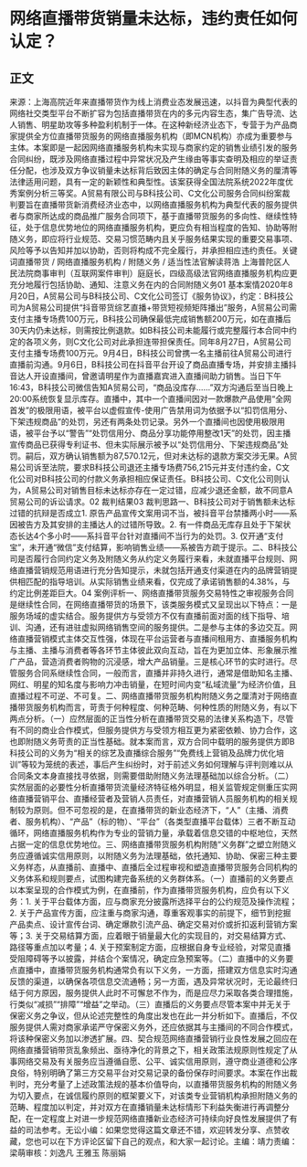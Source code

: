 # 网络直播带货销量未达标，违约责任如何认定？
## 正文
来源：上海高院近年来直播带货作为线上消费业态发展迅速，以抖音为典型代表的网络社交类型平台不断扩容为包括直播带货在内的多元内容生态，集广告导流、达人销售、明星助攻等多种盈利机制于一体。在这种新经济业态下，专营于为产品商家提供全方位直播带货服务的网络直播服务机构（即MCN机构）亦成为重要参与主体。本案即是一起因网络直播服务机构未实现与商家约定的销售业绩引发的服务合同纠纷，既涉及网络直播过程中异常状况及产生缘由等事实查明及相应的举证责任分配，也涉及双方争议销量未达标背后致因主体的确定与合同附随义务的厘清等法律适用问题，具有一定的新颖性和典型性。该案获得全国法院系统2022年度优秀案例分析三等奖。A贸易有限公司与B科技公司、C文化公司服务合同纠纷案裁判要旨在直播带货新消费经济业态中，以网络直播服务机构为典型代表的服务提供者与商家所达成的商品推广服务合同项下，基于直播带货服务的多向性、继续性特征，处于信息优势地位的网络直播服务机构，更应负有相当程度的告知、协助等附随义务，即应将行业规范、交易习惯范畴内且关乎服务结果实现的重要交易事项、风险等予以告知并加以协助，否则将构成不完全履行，并承担相应违约责任。关键词直播带货 / 网络直播服务机构 / 附随义务 / 适当性法官解读蒋浩 上海普陀区人民法院商事审判（互联网案件审判）庭庭长，四级高级法官网络直播服务机构应更充分地履行包括协助、通知、注意义务在内的合同附随义务01 基本案情2020年8月20日，A贸易公司与B科技公司、C文化公司签订《服务协议》，约定：B科技公司为A贸易公司提供“抖音带货综艺直播+带货短视频矩阵播出”服务，A贸易公司需支付主播专场费100万元，B科技公司确保最低完成销售额200万元，如在直播后30天内仍未达标，则需按比例退款。如B科技公司未能履行或完整履行本合同中约定的各项义务，则C文化公司对此承担连带担保责任。同年8月27日，A贸易公司支付主播专场费100万元。9月4日，B科技公司曾携一名主播前往A贸易公司进行直播前沟通。9月6日，B科技公司在抖音平台开设了商品直播专场，并安排主播抖音达人开设直播间，曾邀请明星作为直播嘉宾进入直播间助力销售。当日下午16:43，B科技公司微信告知A贸易公司，“商品没库存……”双方沟通后至当日晚上20:00系统恢复显示库存。直播中，其中一个直播间因对一款爆款产品使用“全网首发”的极限用语，被平台以虚假宣传-使用广告禁用词为依据予以“扣罚信用分、下架违规商品”的处罚，另还有两条处罚记录。另外一个直播间也因使用极限用语，被平台予以“警告”“处罚信用分、商品分享功能停用整改1天”的处罚，因主播宣传商品已获得专利证书、但未实际展示被予以“处罚信用分、下架违规商品”处罚。嗣后，双方确认销售额为87,570.12元，但对未达标的退款方案交涉无果。A贸易公司诉至法院，要求B科技公司退还主播专场费756,215元并支付违约金，C文化公司对B科技公司的付款义务承担相应保证责任。B科技公司、C文化公司则认为，A贸易公司对销售目标未达标亦存在一定过错，应减少退还金额，故不同意A贸易公司的诉讼请求。02 裁判结果03 裁判思路一、B科技公司对于销售额未达标过错的抗辩是否成立1. 原告产品宣传文案用词不当，被抖音平台禁播两小时——系因被告方及其安排的主播达人的过错所导致。2. 有一件商品无库存且处于下架状态长达4个多小时——系抖音平台针对直播间不当行为的处罚。3. 仅开通“支付宝”，未开通“微信”支付结算，影响销售业绩——系被告方疏于提示。二、B科技公司是否履行合同约定义务及附随义务从约定义务履行来看，未就直播平台规则、网络直播营销规范用语进行充分告知提示，未就包括开通支付渠道在内的品牌营销提供相匹配的指导培训。从实际销售业绩来看，仅完成了承诺销售额的4.38%，与约定比例差距巨大。04 案例评析一、网络直播带货服务交易特性之审视服务合同是继续性合同，在网络直播带货的场景下，该类服务模式又呈现出以下特点：一是服务场域的虚实结合。服务提供方与受领方不仅有直播前面对面的线下指导、培训、沟通，还有进驻虚拟网络销售空间的服务提供。二是参与主体的多边交互。网络直播营销模式主体交互性强，体现在平台运营者与直播间租用方、直播服务机构与主播、主播与消费者等各环节主体彼此双向互动，旨在为更加立体、形象展示推广产品，营造消费者购物的沉浸感，增大产品销量。三是核心环节的实时进行。尽管服务合同系继续性合同，一般而言，直播并非持久进行，通常是借助知名主播、网红、明星的知名度与影响力冲击销量，在短时间内变“私域流量”为经济价值，且直播过程不可逆、不可复。二、网络直播带货服务机构附随义务之厘清对于网络直播带货服务机构而言，苛责于何种程度、何种范畴、何种性质的附随义务，有以下两点分析。（一）应然层面的正当性分析在直播带货交易的法律关系构造下，尽管有不同的商业合作模式，但服务提供方与受领方相互更为紧密依赖、协力合作，这也即附随义务苛责的正当性基础。就本案而言，双方合同中载明的服务提供方即B科技公司的义务为“相关的综艺及直播综合服务”“免费线上营销及品牌力优化培训”等较为笼统的表述，事后产生纠纷时，对于前述义务如何理解与评判则难以从合同条文本身直接找寻依据，则需要借助附随义务法理基础加以综合分析。（二）实然层面的必要性分析直播带货流量经济特征格外明显，相关监管规定侧重压实网络直播营销平台、直播经营者及营销人员责任，对直播营销人员服务机构的相关规制较为原则。但不可忽视的是，在直播带货的新业态经济下，“人”（主播、消费者、服务机构）、“产品”（标的物）、“平台”（各类型直播平台载体）三者不断互动循环，网络直播服务机构作为专业的营销力量，承载着信息交错的中枢地位，天然占据一定的信息优势地位。三、网络直播带货服务机构附随“义务群”之塑立附随义务应遵循诚实信用原则，以附随义务为法理基础，依托通知、协助、保密三种主要义务样态，从直播前、直播中、直播后全过程审视和塑造直播带货服务合同机构的义务体系和规则要点，试图构建完备系统的义务群体系。（一）直播前的义务要点以本案呈现的合作模式为例，在直播前，作为直播带货服务机构，应负有以下义务：1. 关于平台载体方面，应与商家充分披露所选择平台的公约规范及操作流程；2. 关于产品宣传方面，应注重与商家沟通，尊重客观事实的前提下，细节到挖掘产品卖点、设计宣传台词、确定爆款引流产品、确定交易对价或折扣返利营销方案等；3. 关于交易结算方面，应着眼于销量最大化的实现目的，对交易结算方式、路径等重点加以考量；4. 关于预案制定方面，应根据自身专业经验，对常见直播受阻障碍等予以披露，并结合个案情况，确定应急预案等。（二）直播中的义务要点直播中，直播带货服务机构通常负有以下义务，一方面，搭建双方信息实时沟通反馈的渠道，以确保各项信息交流通畅；另一方面，遇及异常状况时，无论最终归结于何方原因，服务提供人此时不可懈怠不作为，而是应尽力采取各类合理措施，行类似“减损”“排障”“增益”之举动。（三）直播后的义务要点尽管本案中并无关于保密义务之争议，但从论述完整性的角度出发也在此一并分析如下。直播后，不仅服务提供人需对商家承诺严守保密义务外，还应依据其与主播间的不同合作模式，将该种保密义务加以渗透扩展。四、契合规范网络直播营销行业良性发展之回应在网络直播营销带货乱象频出、亟待净化的背景之下，相关政策法规原则性规定了从事网络交易及有关服务应当遵循自愿、公平、诚实信用原则，遵守商业道德和公序良俗，特别明确了第三方交易平台对交易记录的备份保存时间要求。本案在作出裁判时，充分考量了上述政策法规的基本价值导向，以直播带货服务机构的附随义务为切入要点，在诚信履约原则的框架要义下，对该类专业营销机构承担附随义务的范畴、程度加以判定，并对双方在直播销量未达标情形下利益失衡进行再调整分配，在一定程度上对进一步规范网络直播新业态经济可持续向好良性发展提供了有益的司法参考。无讼小编：如果您觉得这篇文章还不错，欢迎转发分享、点赞收藏，您也可以在下方评论区留下自己的观点，和大家一起讨论。主编：靖力责编：梁萌审核：刘逸凡 王雅玉 陈丽娟